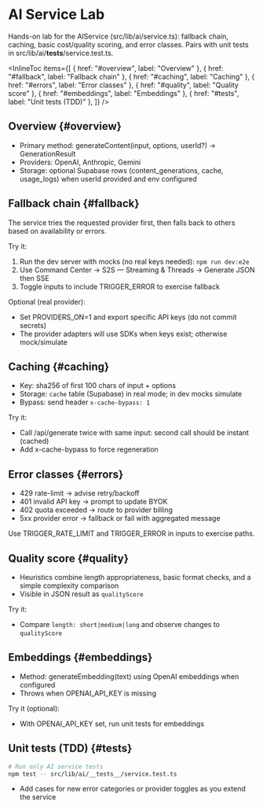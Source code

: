 
# AI Service Lab

<Meta title="Labs/AI Service Lab" />

Hands-on lab for the AIService (src/lib/ai/service.ts): fallback chain, caching, basic cost/quality scoring, and error classes. Pairs with unit tests in src/lib/ai/**tests**/service.test.ts.

<InlineToc
  items={[
    { href: "#overview", label: "Overview" },
    { href: "#fallback", label: "Fallback chain" },
    { href: "#caching", label: "Caching" },
    { href: "#errors", label: "Error classes" },
    { href: "#quality", label: "Quality score" },
    { href: "#embeddings", label: "Embeddings" },
    { href: "#tests", label: "Unit tests (TDD)" },
  ]}
/>

## Overview {#overview}

- Primary method: generateContent(input, options, userId?) → GenerationResult
- Providers: OpenAI, Anthropic, Gemini
- Storage: optional Supabase rows (content_generations, cache, usage_logs) when userId provided and env configured

## Fallback chain {#fallback}

The service tries the requested provider first, then falls back to others based on availability or errors.

Try it:

1. Run the dev server with mocks (no real keys needed): `npm run dev:e2e`
2. Use Command Center → S2S — Streaming & Threads → Generate JSON then SSE
3. Toggle inputs to include TRIGGER_ERROR to exercise fallback

Optional (real provider):

- Set PROVIDERS_ON=1 and export specific API keys (do not commit secrets)
- The provider adapters will use SDKs when keys exist; otherwise mock/simulate

## Caching {#caching}

- Key: sha256 of first 100 chars of input + options
- Storage: `cache` table (Supabase) in real mode; in dev mocks simulate
- Bypass: send header `x-cache-bypass: 1`

Try it:

- Call /api/generate twice with same input: second call should be instant (cached)
- Add x-cache-bypass to force regeneration

## Error classes {#errors}

- 429 rate-limit → advise retry/backoff
- 401 invalid API key → prompt to update BYOK
- 402 quota exceeded → route to provider billing
- 5xx provider error → fallback or fail with aggregated message

Use TRIGGER_RATE_LIMIT and TRIGGER_ERROR in inputs to exercise paths.

## Quality score {#quality}

- Heuristics combine length appropriateness, basic format checks, and a simple complexity comparison
- Visible in JSON result as `qualityScore`

Try it:

- Compare `length: short|medium|long` and observe changes to `qualityScore`

## Embeddings {#embeddings}

- Method: generateEmbedding(text) using OpenAI embeddings when configured
- Throws when OPENAI_API_KEY is missing

Try it (optional):

- With OPENAI_API_KEY set, run unit tests for embeddings

## Unit tests (TDD) {#tests}

```bash
# Run only AI service tests
npm test -- src/lib/ai/__tests__/service.test.ts
```

- Add cases for new error categories or provider toggles as you extend the service

<LastUpdated file="src/stories/Labs/AIServiceLab.docs.mdx" />

